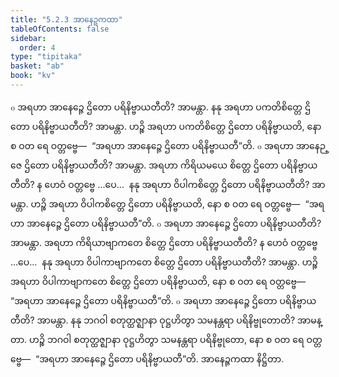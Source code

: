 ```yaml
---
title: "5.2.3 အာနေဉ္ဇကထာ"
tableOfContents: false
sidebar:
  order: 4
type: "tipitaka"
basket: "ab"
book: "kv"
---
```



<DynamicBreadcrumb />

<Division number="896" book="kv">

<Paragraph number="2744" book="kv">
๐ အရဟာ အာနေဉ္ဇေ ဌိတော ပရိနိဗ္ဗာယတီတိ? အာမန္တာ. နနု အရဟာ ပကတိစိတ္တေ ဌိတော ပရိနိဗ္ဗာယတီတိ? အာမန္တာ. ဟဉ္စိ အရဟာ ပကတိစိတ္တေ ဌိတော ပရိနိဗ္ဗာယတိ, နော စ ဝတ ရေ ဝတ္တဗ္ဗေ—  “အရဟာ အာနေဉ္ဇေ ဌိတော ပရိနိဗ္ဗာယတီ”တိ.
</Paragraph>

<Paragraph number="2745" book="kv">
๐ အရဟာ အာနေဉ္ဇေ ဌိတော ပရိနိဗ္ဗာယတီတိ? အာမန္တာ. အရဟာ ကိရိယမယေ စိတ္တေ ဌိတော ပရိနိဗ္ဗာယတီတိ? န ဟေဝံ ဝတ္တဗ္ဗေ …ပေ…  နနု အရဟာ ဝိပါကစိတ္တေ ဌိတော ပရိနိဗ္ဗာယတီတိ? အာမန္တာ. ဟဉ္စိ အရဟာ ဝိပါကစိတ္တေ ဌိတော ပရိနိဗ္ဗာယတိ, နော စ ဝတ ရေ ဝတ္တဗ္ဗေ—  “အရဟာ အာနေဉ္ဇေ ဌိတော ပရိနိဗ္ဗာယတီ”တိ.
</Paragraph>

<Paragraph number="2746" book="kv">
๐ အရဟာ အာနေဉ္ဇေ ဌိတော ပရိနိဗ္ဗာယတီတိ? အာမန္တာ. အရဟာ ကိရိယာဗျာကတေ စိတ္တေ ဌိတော ပရိနိဗ္ဗာယတီတိ? န ဟေဝံ ဝတ္တဗ္ဗေ …ပေ…  နနု အရဟာ ဝိပါကာဗျာကတေ စိတ္တေ ဌိတော ပရိနိဗ္ဗာယတီတိ? အာမန္တာ. ဟဉ္စိ အရဟာ ဝိပါကာဗျာကတေ စိတ္တေ ဌိတော ပရိနိဗ္ဗာယတိ, နော စ ဝတ ရေ ဝတ္တဗ္ဗေ—  “အရဟာ အာနေဉ္ဇေ ဌိတော ပရိနိဗ္ဗာယတီ”တိ.
</Paragraph>

<Paragraph number="2747" book="kv">
๐ အရဟာ အာနေဉ္ဇေ ဌိတော ပရိနိဗ္ဗာယတီတိ? အာမန္တာ. နနု ဘဂဝါ စတုတ္ထဇ္ဈာနာ ဝုဋ္ဌဟိတွာ သမနန္တရာ ပရိနိဗ္ဗုတောတိ? အာမန္တာ. ဟဉ္စိ ဘဂဝါ စတုတ္ထဇ္ဈာနာ ဝုဋ္ဌဟိတွာ သမနန္တရာ ပရိနိဗ္ဗုတော, နော စ ဝတ ရေ ဝတ္တဗ္ဗေ—  “အရဟာ အာနေဉ္ဇေ ဌိတော ပရိနိဗ္ဗာယတီ”တိ.

</Paragraph>
</Division>

<Paragraph number="2748" type="center" book="kv">
အာနေဉ္ဇကထာ နိဋ္ဌိတာ.
</Paragraph>